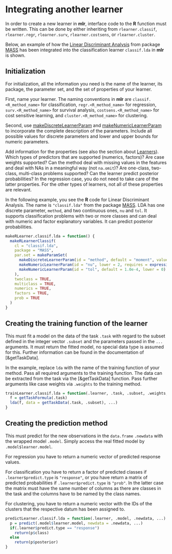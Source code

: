 # Integrating another learner

In order to create a new learner in **mlr**, interface code to the **R** function must be written.
This can be done by either inheriting from ``rlearner.classif``, ``rlearner.regr``, ``rlearner.surv``, 
``rlearner.costsens``, or ``rlearner.cluster``.

Below, an example of how the [Linear Discriminant Analysis](&MASS::lda) from package 
[MASS](http://www.rdocumentation.org/packages/MASS)
has been integrated into the classification learner ``classif.lda`` in **mlr** is shown.

## Initialization

For initialization, all the information you need is the name of the learner, its package, 
the parameter set, and the set of properties of your learner.

First, name your learner. The naming conventions in **mlr** are ``classif.<R_method_name>`` 
for classification, ``regr.<R_method_name>`` for regression, ``surv.<R_method_name>`` for 
survival analysis, ``costsens.<R_method_name>`` for cost sensitive learning, 
and ``cluster.<R_method_name>`` for clustering.

Second, use [makeDiscreteLearnerParam](&ParamHelpers::LearnerParam) and 
[makeNumericLearnerParam](&ParamHelpers::LearnerParam) to incorporate the complete description 
of the parameters.
Include all possible values for discrete parameters and lower and upper bounds for numeric parameters.

Add information for the properties (see also the section about [Learners](learner.md)).
Which types of predictors that are supported (numerics, factors)?
Are case weights supported? Can the method deal with missing values in the features and deal 
with NAs in a meaningful way (not ``na.omit``)?
Are one-class, two-class, multi-class problems supported?
Can the learner predict posterior probabilities?
In the regression case, you do not need to take care of the latter properties.
For the other types of learners, not all of these properties are relevant.

In the following example, you see the **R** code for Linear Discriminant Analysis.
The name is ``"classif.lda"`` from the package [MASS](http://www.rdocumentation.org/packages/MASS). 
LDA has one discrete parameter, ``method``, and two continuous ones, ``nu`` and ``tol``.
It supports classification problems with two or more classes and can deal with numeric 
and factor explanatory variables.
It can predict posterior probabilities.

```r
makeRLearner.classif.lda = function() {
  makeRLearnerClassif(
    cl = "classif.lda",
    package = "MASS",
    par.set = makeParamSet(
      makeDiscreteLearnerParam(id = "method", default = "moment", values = c("moment", "mle", "mve", "t")),
      makeNumericLearnerParam(id = "nu", lower = 2, requires = expression(method == "t")),
      makeNumericLearnerParam(id = "tol", default = 1.0e-4, lower = 0)
    ),
    twoclass = TRUE,
    multiclass = TRUE,
    numerics = TRUE,
    factors = TRUE,
    prob = TRUE
  )
}
```

## Creating the training function of the learner

This must fit a model on the data of the task ``.task`` with regard to the subset defined in the integer vector ``.subset`` and the parameters passed in the ``...`` arguments.
It must return the fitted model, no special data type is assumed for this.
Further information can be found in the documentation of [&getTaskData].

In the example, replace ``lda`` with the name of the training function of your method.
Pass all required arguments to the training function.
The data can be extracted from the task via the [&getTaskData] function.
Pass further arguments like case weights via ``.weights`` to the training method.
```r
trainLearner.classif.lda = function(.learner, .task, .subset, .weights,  ...) {
  f = getTaskFormula(.task)
  lda(f, data = getTaskData(.task, .subset), ...)
}
```

## Creating the prediction method

This must predict for the new observations in the `data.frame` ``.newdata`` with the wrapped model ``.model``.
Simply access the real fitted model by ``.model$learner.model``.

For regression you have to return a numeric vector of predicted response values.

For classification you have to return a factor of predicted classes if ``.learner$predict.type`` 
is ``"response"``, or you have return a matrix of predicted probabilities if
``.learner$predict.type`` is ``"prob"``.
In the latter case the matrix must have the same number of columns as there are classes in 
the task and the columns have to be named by the class names.

For clustering, you have to return a numeric vector with the IDs of the clusters that the 
respective datum has been assigned to.

```r
predictLearner.classif.lda = function(.learner, .model, .newdata, ...) {
  p = predict(.model$learner.model, newdata = .newdata, ...)
  if(.learner$predict.type == "response")
    return(p$class)
  else
    return(p$posterior)
}
```
